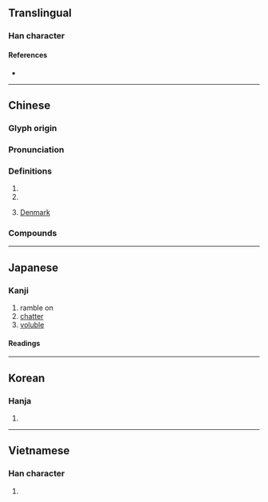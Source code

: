{{character info/new}}
==Translingual==

===Han character===
{{Han char|rn=30|rad=口|as=11|sn=14|four=65030|canj=RYJJ|ids=⿰口連}}

====References====
* {{Han ref|kx=0204.210|dkj=04148|dj=0427.020|hdz=10674.070|uh=55F9|ud=22009|bh=E155|bd=57685}}

----

==Chinese==
{{zh-forms|s=𪡏}}

===Glyph origin===
{{Han etym}}

===Pronunciation===
{{zh-pron
|m=lián
|c=lin4
|mc=y
|oc=y
|cat=part,a,pn
}}

===Definitions===
{{zh-hanzi}}

# {{n-g|a meaningless participle.}}
# {{zh-used in|嗹嘍}}
# {{lb|zh|obsolete}} [[Denmark]]

===Compounds===
{{zh-der|哩嗹|哩嗹囉嗹|哩嗹花兒|唱哩嗹}}

----

==Japanese==

===Kanji===
{{ja-kanji|grade=|rs=口11}}

# ramble on
# [[chatter]]
# [[voluble]]

====Readings====
{{ja-readings
|goon=れん
|kanon=れん
|kun=}}

----

==Korean==

===Hanja===
{{ko-hanja|hangeul=련|rv=ryeon|mr=ryŏn}}

# {{defn|lang=ko|sort=口11}}

----

==Vietnamese==

===Han character===
{{vi-hantu|[[liến]]|rs=口11}}

# {{defn|lang=vi|sort=口11}}
